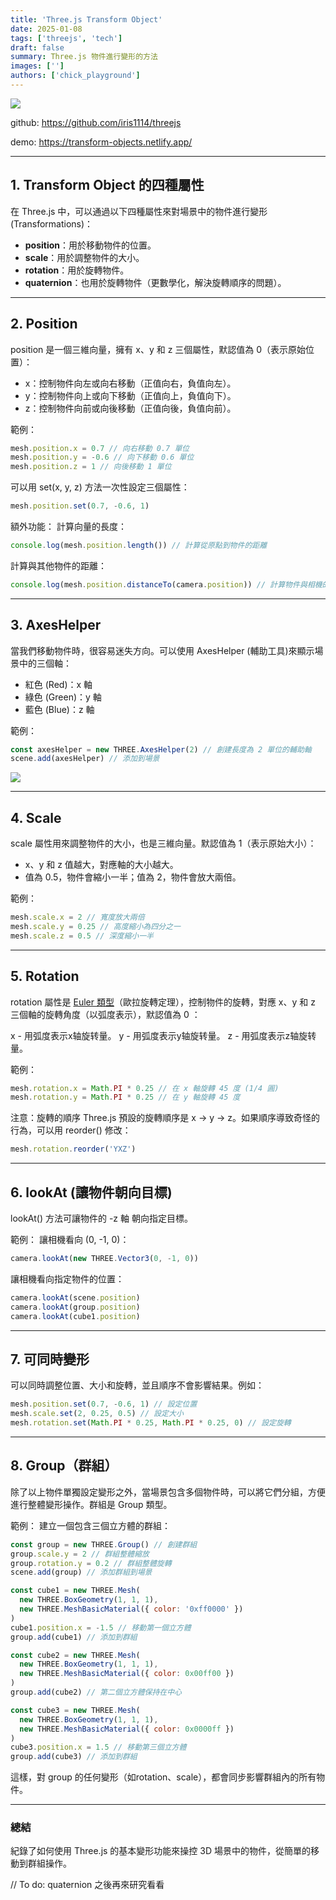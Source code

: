 ```yaml
---
title: 'Three.js Transform Object'
date: 2025-01-08
tags: ['threejs', 'tech']
draft: false
summary: Three.js 物件進行變形的方法
images: ['']
authors: ['chick_playground']
---
```


![](/static/images/threejs/transform/transform.png)

github: https://github.com/iris1114/threejs

demo: https://transform-objects.netlify.app/

---

## 1. Transform Object 的四種屬性

在 Three.js 中，可以通過以下四種屬性來對場景中的物件進行變形 (Transformations)：

- **position**：用於移動物件的位置。
- **scale**：用於調整物件的大小。
- **rotation**：用於旋轉物件。
- **quaternion**：也用於旋轉物件（更數學化，解決旋轉順序的問題）。

---

## 2. Position

position 是一個三維向量，擁有 x、y 和 z 三個屬性，默認值為 0（表示原始位置）：

- x：控制物件向左或向右移動（正值向右，負值向左）。
- y：控制物件向上或向下移動（正值向上，負值向下）。
- z：控制物件向前或向後移動（正值向後，負值向前）。

範例：

```js
mesh.position.x = 0.7 // 向右移動 0.7 單位
mesh.position.y = -0.6 // 向下移動 0.6 單位
mesh.position.z = 1 // 向後移動 1 單位
```

可以用 set(x, y, z) 方法一次性設定三個屬性：

```js
mesh.position.set(0.7, -0.6, 1)
```

額外功能：
計算向量的長度：

```js
console.log(mesh.position.length()) // 計算從原點到物件的距離
```

計算與其他物件的距離：

```js
console.log(mesh.position.distanceTo(camera.position)) // 計算物件與相機的距離
```

---

## 3. AxesHelper

當我們移動物件時，很容易迷失方向。可以使用 AxesHelper (輔助工具)來顯示場景中的三個軸：

- 紅色 (Red)：x 軸
- 綠色 (Green)：y 軸
- 藍色 (Blue)：z 軸

範例：

```js
const axesHelper = new THREE.AxesHelper(2) // 創建長度為 2 單位的輔助軸
scene.add(axesHelper) // 添加到場景
```

![](/static/images/threejs/transform/transform.png)

---

## 4. Scale

scale 屬性用來調整物件的大小，也是三維向量。默認值為 1（表示原始大小）：

- x、y 和 z 值越大，對應軸的大小越大。
- 值為 0.5，物件會縮小一半；值為 2，物件會放大兩倍。

範例：

```js
mesh.scale.x = 2 // 寬度放大兩倍
mesh.scale.y = 0.25 // 高度縮小為四分之一
mesh.scale.z = 0.5 // 深度縮小一半
```

---

## 5. Rotation

rotation 屬性是 [Euler 類型](https://threejs.org/docs/#api/en/math/Euler)（歐拉旋轉定理），控制物件的旋轉，對應 x、y 和 z 三個軸的旋轉角度（以弧度表示），默認值為 0 ：

x - 用弧度表示x轴旋转量。
y - 用弧度表示y轴旋转量。
z - 用弧度表示z轴旋转量。

範例：

```js
mesh.rotation.x = Math.PI * 0.25 // 在 x 軸旋轉 45 度 (1/4 圓)
mesh.rotation.y = Math.PI * 0.25 // 在 y 軸旋轉 45 度
```

注意：旋轉的順序
Three.js 預設的旋轉順序是 x -> y -> z。如果順序導致奇怪的行為，可以用 reorder() 修改：

```js
mesh.rotation.reorder('YXZ')
```

---

## 6. lookAt (讓物件朝向目標)

lookAt() 方法可讓物件的 -z 軸 朝向指定目標。

範例：
讓相機看向 (0, -1, 0)：

```js
camera.lookAt(new THREE.Vector3(0, -1, 0))
```

讓相機看向指定物件的位置：

```js
camera.lookAt(scene.position)
camera.lookAt(group.position)
camera.lookAt(cube1.position)
```

---

## 7. 可同時變形

可以同時調整位置、大小和旋轉，並且順序不會影響結果。例如：

```js
mesh.position.set(0.7, -0.6, 1) // 設定位置
mesh.scale.set(2, 0.25, 0.5) // 設定大小
mesh.rotation.set(Math.PI * 0.25, Math.PI * 0.25, 0) // 設定旋轉
```

---

## 8. Group（群組）

除了以上物件單獨設定變形之外，當場景包含多個物件時，可以將它們分組，方便進行整體變形操作。群組是 Group 類型。

範例：
建立一個包含三個立方體的群組：

```js
const group = new THREE.Group() // 創建群組
group.scale.y = 2 // 群組整體縮放
group.rotation.y = 0.2 // 群組整體旋轉
scene.add(group) // 添加群組到場景

const cube1 = new THREE.Mesh(
  new THREE.BoxGeometry(1, 1, 1),
  new THREE.MeshBasicMaterial({ color: '0xff0000' })
)
cube1.position.x = -1.5 // 移動第一個立方體
group.add(cube1) // 添加到群組

const cube2 = new THREE.Mesh(
  new THREE.BoxGeometry(1, 1, 1),
  new THREE.MeshBasicMaterial({ color: 0x00ff00 })
)
group.add(cube2) // 第二個立方體保持在中心

const cube3 = new THREE.Mesh(
  new THREE.BoxGeometry(1, 1, 1),
  new THREE.MeshBasicMaterial({ color: 0x0000ff })
)
cube3.position.x = 1.5 // 移動第三個立方體
group.add(cube3) // 添加到群組
```

這樣，對 group 的任何變形（如rotation、scale），都會同步影響群組內的所有物件。

---

### 總結

紀錄了如何使用 Three.js 的基本變形功能來操控 3D 場景中的物件，從簡單的移動到群組操作。

// To do: quaternion 之後再來研究看看

